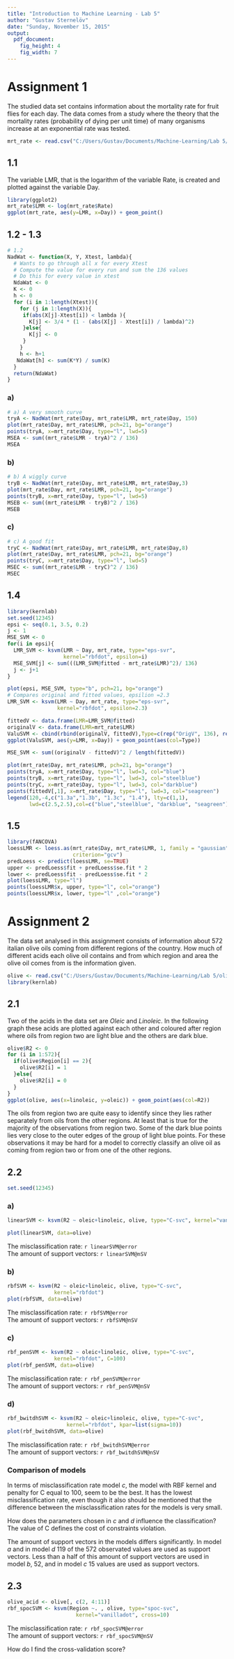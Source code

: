 ```yaml
---
title: "Introduction to Machine Learning - Lab 5"
author: "Gustav Sternelöv"
date: "Sunday, November 15, 2015"
output:
  pdf_document:
    fig_height: 4
    fig_width: 7
---
```


# Assignment 1
The studied data set contains information about the mortality rate for fruit flies for each day. The data comes from a study where the theory that the mortality rates (probability of dying per unit time) of many organisms increase at an exponential rate was tested.
```r
mrt_rate <- read.csv("C:/Users/Gustav/Documents/Machine-Learning/Lab 5/mortality_rate.csv", sep=";")

```

## 1.1
The variable LMR, that is the logarithm of the variable Rate, is created and plotted against the variable Day.  

```r
library(ggplot2)
mrt_rate$LMR <- log(mrt_rate$Rate)
ggplot(mrt_rate, aes(y=LMR, x=Day)) + geom_point()
```

## 1.2 - 1.3

```r
# 1.2
NadWat <- function(X, Y, Xtest, lambda){
  # Wants to go through all x for every Xtest
  # Compute the value for every run and sum the 136 values
  # Do this for every value in xtest
  NdaWat <- 0
  K <- 0
  h <- 0
  for (i in 1:length(Xtest)){ 
    for (j in 1:length(X)){
     if(abs(X[j]-Xtest[i]) < lambda ){
       K[j] <- 3/4 * (1 - (abs(X[j] - Xtest[i]) / lambda)^2)
     }else{
       K[j] <- 0
     }
    }
    h <- h+1
   NdaWat[h] <- sum(K*Y) / sum(K)
  }
  return(NdaWat)
}
```


### a)

```r
# a) A very smooth curve
tryA <- NadWat(mrt_rate$Day, mrt_rate$LMR, mrt_rate$Day, 150)
plot(mrt_rate$Day, mrt_rate$LMR, pch=21, bg="orange")
points(tryA, x=mrt_rate$Day, type="l", lwd=5)
MSEA <- sum((mrt_rate$LMR - tryA)^2 / 136)
MSEA
```

### b)

```r
# b) A wiggly curve
tryB <- NadWat(mrt_rate$Day, mrt_rate$LMR, mrt_rate$Day,3)
plot(mrt_rate$Day, mrt_rate$LMR, pch=21, bg="orange")
points(tryB, x=mrt_rate$Day, type="l", lwd=5)
MSEB <- sum((mrt_rate$LMR - tryB)^2 / 136)
MSEB
```

### c)

```r
# c) A good fit
tryC <- NadWat(mrt_rate$Day, mrt_rate$LMR, mrt_rate$Day,8)
plot(mrt_rate$Day, mrt_rate$LMR, pch=21, bg="orange")
points(tryC, x=mrt_rate$Day, type="l", lwd=5)
MSEC <- sum((mrt_rate$LMR - tryC)^2 / 136)
MSEC
```

## 1.4
```r
library(kernlab)
set.seed(12345)
epsi <- seq(0.1, 3.5, 0.2)
j <- 1
MSE_SVM <- 0
for(i in epsi){
  LMR_SVM <- ksvm(LMR ~ Day, mrt_rate, type="eps-svr", 
                  kernel="rbfdot", epsilon=i)
  MSE_SVM[j] <- sum(((LMR_SVM@fitted - mrt_rate$LMR)^2)/ 136)
  j <- j+1
}

plot(epsi, MSE_SVM, type="b", pch=21, bg="orange")
# Compares original and fitted values, epsilion =2.3
LMR_SVM <- ksvm(LMR ~ Day, mrt_rate, type="eps-svr", 
                kernel="rbfdot", epsilon=2.3)

fittedV <- data.frame(LMR=LMR_SVM@fitted)
originalV <- data.frame(LMR=mrt_rate$LMR)
ValuSVM <- cbind(rbind(originalV, fittedV),Type=c(rep("OrigV", 136), rep("FittedV", 136)), Day=mrt_rate$Day)
ggplot(ValuSVM, aes(y=LMR, x=Day)) + geom_point(aes(col=Type))

MSE_SVM <- sum((originalV - fittedV)^2 / length(fittedV))

plot(mrt_rate$Day, mrt_rate$LMR, pch=21, bg="orange")
points(tryA, x=mrt_rate$Day, type="l", lwd=3, col="blue")
points(tryB, x=mrt_rate$Day, type="l", lwd=3, col="steelblue")
points(tryC, x=mrt_rate$Day, type="l", lwd=3, col="darkblue")
points(fittedV[,1], x=mrt_rate$Day, type="l", lwd=3, col="seagreen")
legend(120,-4,c("1.3a","1.3b", "1.3c", "1.4"), lty=c(1,1), 
       lwd=c(2.5,2.5),col=c("blue","steelblue", "darkblue", "seagreen"),  cex=0.6) 

```


## 1.5

```r
library(fANCOVA)
loessLMR <- loess.as(mrt_rate$Day, mrt_rate$LMR, 1, family = "gaussian", plot=FALSE, 
                     criterion="gcv")
predLoess <- predict(loessLMR, se=TRUE)
upper <- predLoess$fit + predLoess$se.fit * 2
lower <- predLoess$fit - predLoess$se.fit * 2
plot(loessLMR, type="l")
points(loessLMR$x, upper, type="l", col="orange")
points(loessLMR$x, lower, type="l" ,col="orange")
```


# Assignment 2
The data set analysed in this assignment consists of information about 572 italian olive oils coming from different regions of the country. How much of different acids each olive oil contains and from which region and area the olive oil comes from is the information given. 
```r
olive <- read.csv("C:/Users/Gustav/Documents/Machine-Learning/Lab 5/olive.csv", sep=",")
library(kernlab)
```

## 2.1
Two of the acids in the data set are *Oleic* and *Linoleic*. In the following graph these acids are plotted against each other and coloured after region where oils from region two are light blue and the others are dark blue.

```r
olive$R2 <- 0
for (i in 1:572){
  if(olive$Region[i] == 2){
    olive$R2[i] = 1
  }else{
    olive$R2[i] = 0
  }
}
ggplot(olive, aes(x=linoleic, y=oleic)) + geom_point(aes(col=R2))

```
The oils from region two are quite easy to identify since they lies rather separately from oils from the other regions. At least that is true for the majority of the observations from region two. Some of the dark blue points lies very close to the outer edges of the group of light blue points.  For these observations it may be hard for a model to correctly classify an olive oil as coming from region two or from one of the other regions. 

## 2.2
```r
set.seed(12345)
```

### a)

```r
linearSVM <- ksvm(R2 ~ oleic+linoleic, olive, type="C-svc", kernel="vanilladot")
```

```r
plot(linearSVM, data=olive)
```

The misclassification rate: `r linearSVM@error`  
The amount of support vectors: `r linearSVM@nSV`

### b)

```r
rbfSVM <- ksvm(R2 ~ oleic+linoleic, olive, type="C-svc", 
               kernel="rbfdot")
plot(rbfSVM, data=olive)
```
The misclassification rate: `r rbfSVM@error`  
The amount of support vectors: `r rbfSVM@nSV`

### c)

```r
rbf_penSVM <- ksvm(R2 ~ oleic+linoleic, olive, type="C-svc", 
               kernel="rbfdot", C=100)
plot(rbf_penSVM, data=olive)
```
The misclassification rate: `r rbf_penSVM@error`  
The amount of support vectors: `r rbf_penSVM@nSV`

### d)

```r
rbf_bwitdhSVM <- ksvm(R2 ~ oleic+linoleic, olive, type="C-svc", 
                   kernel="rbfdot", kpar=list(sigma=10))
plot(rbf_bwitdhSVM, data=olive)
```

The misclassification rate: `r rbf_bwitdhSVM@error`  
The amount of support vectors: `r rbf_bwitdhSVM@nSV`

### Comparison of models
In terms of misclassification rate model *c*, the model with RBF kernel and penalty for C equal to 100, seem to be the best. It has the lowest misclassification rate, even though it also should be mentioned that the difference between the misclassification rates for the models is very small.  

How does the parameters chosen in *c* and *d* influence the classification? The value of C defines the cost of constraints violation.   

The amount of support vectors in the models differs significantly. In model *a* and in model *d* 119 of the 572 observated values are used as support vectors. Less than a half of this amount of support vectors are used in model *b*, 52, and in model *c* 15 values are used as support vectors.  


## 2.3

```r
olive_acid <- olive[, c(2, 4:11)]
rbf_spocSVM <- ksvm(Region ~. , olive, type="spoc-svc", 
                      kernel="vanilladot", cross=10)
```

The misclassification rate: `r rbf_spocSVM@error`  
The amount of support vectors: `r rbf_spocSVM@nSV`

How do I find the cross-validation score?
